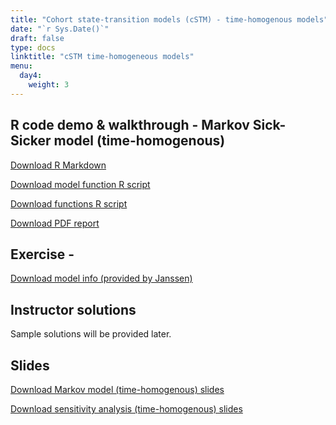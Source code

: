 ---
title: "Cohort state-transition models (cSTM) - time-homogenous models"
date: "`r Sys.Date()`"
draft: false
type: docs
linktitle: "cSTM time-homogeneous models"
menu:
  day4:
    weight: 3
---

## R code demo & walkthrough - Markov Sick-Sicker model (time-homogenous)

[Download R Markdown](../../../Course_Modularization/Markov models/Markov tutorial/markov_sick-sicker_intro_tutorial.Rmd)

[Download model function R script](../../../Course_Modularization/Markov models/Markov tutorial/Functions_markov_sick-sicker_intro_tutorial.R)

[Download functions R script](../../../Course_Modularization/Markov models/Markov tutorial/Functions.R)

[Download PDF report](../../../Course_Modularization/Markov models/Markov tutorial/markov_sick-sicker_intro_tutorial.PDF)

## Exercise - 

[Download model info (provided by Janssen)](../../../Course_Modularization/Markov models/Markov-3-state-oncology/Oncology examples in R v2.0_.pptx)

## Instructor solutions

Sample solutions will be provided later.

<!-- [Download instructor solutions](../../../Course_Modularization/Markov models/Markov-3-state-oncology/Oncology examples in R v2.0_.pptx) -->

## Slides

[Download Markov model (time-homogenous) slides](../../../Course_Modularization/Markov models/MarkovModelSlides_Janssen.pptx)

[Download sensitivity analysis (time-homogenous) slides](../../../Course_Modularization/Sensitivity analysis/slides/SensitivityAnalysis.pptx)


